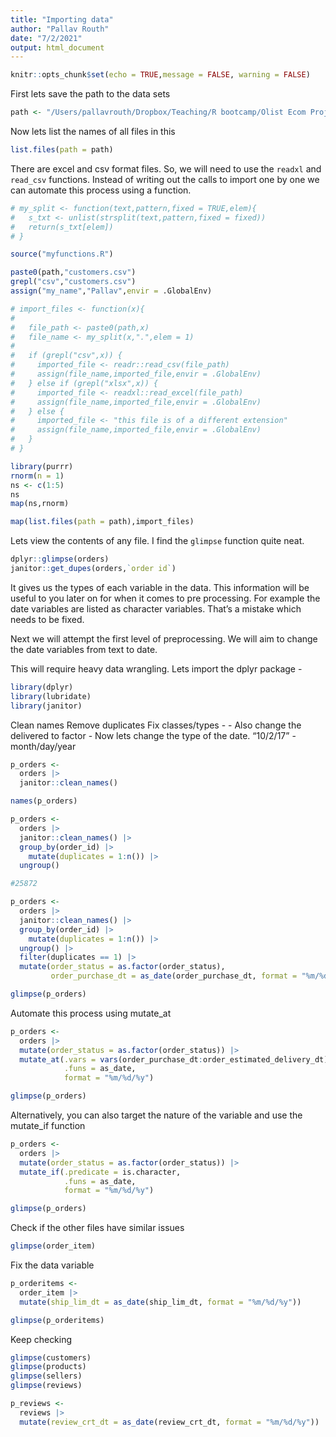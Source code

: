 ```yaml
---
title: "Importing data"
author: "Pallav Routh"
date: "7/2/2021"
output: html_document
---
```


```r
knitr::opts_chunk$set(echo = TRUE,message = FALSE, warning = FALSE)
```

First lets save the path to the data sets

```r
path <- "/Users/pallavrouth/Dropbox/Teaching/R bootcamp/Olist Ecom Proj/"
```

Now lets list the names of all files in this

```r
list.files(path = path)
```

There are excel and csv format files. So, we will need to use the `readxl` and `read_csv` functions. Instead of writing out the calls to import one by one we can automate this process using a function.

```r
# my_split <- function(text,pattern,fixed = TRUE,elem){
#   s_txt <- unlist(strsplit(text,pattern,fixed = fixed))
#   return(s_txt[elem])
# }

source("myfunctions.R")

paste0(path,"customers.csv")
grepl("csv","customers.csv")
assign("my_name","Pallav",envir = .GlobalEnv)

# import_files <- function(x){
#   
#   file_path <- paste0(path,x)
#   file_name <- my_split(x,".",elem = 1)
#   
#   if (grepl("csv",x)) {
#     imported_file <- readr::read_csv(file_path)
#     assign(file_name,imported_file,envir = .GlobalEnv)
#   } else if (grepl("xlsx",x)) {
#     imported_file <- readxl::read_excel(file_path)
#     assign(file_name,imported_file,envir = .GlobalEnv)
#   } else {
#     imported_file <- "this file is of a different extension"
#     assign(file_name,imported_file,envir = .GlobalEnv)
#   }
# }

library(purrr)
rnorm(n = 1)
ns <- c(1:5)
ns
map(ns,rnorm)

map(list.files(path = path),import_files)
```

Lets view the contents of any file. I find the `glimpse` function quite neat.

```r
dplyr::glimpse(orders)
janitor::get_dupes(orders,`order id`)
```

It gives us the types of each variable in the data. This information will be useful to you later on for when it comes to pre processing. For example the date variables are listed as character variables. That's a mistake which needs to be fixed. 

Next we will attempt the first level of preprocessing. We will aim to change the date variables from text to date. 

This will require heavy data wrangling. Lets import the dplyr package -

```r
library(dplyr)
library(lubridate)
library(janitor)
```

Clean names
Remove duplicates
Fix classes/types -
- Also change the delivered to factor
- Now lets change the type of the date. "10/2/17" - month/day/year

```r
p_orders <-
  orders |> 
  janitor::clean_names()

names(p_orders)

p_orders <-
  orders |> 
  janitor::clean_names() |> 
  group_by(order_id) |> 
    mutate(duplicates = 1:n()) |> 
  ungroup() 

#25872

p_orders <-
  orders |> 
  janitor::clean_names() |> 
  group_by(order_id) |> 
    mutate(duplicates = 1:n()) |> 
  ungroup() |> 
  filter(duplicates == 1) |> 
  mutate(order_status = as.factor(order_status),
         order_purchase_dt = as_date(order_purchase_dt, format = "%m/%d/%y"))

glimpse(p_orders)
```

Automate this process using mutate_at

```r
p_orders <-
  orders |> 
  mutate(order_status = as.factor(order_status)) |> 
  mutate_at(.vars = vars(order_purchase_dt:order_estimated_delivery_dt),
            .funs = as_date,
            format = "%m/%d/%y")

glimpse(p_orders)
```

Alternatively, you can also target the nature of the variable and use the mutate_if function

```r
p_orders <-
  orders |> 
  mutate(order_status = as.factor(order_status)) |> 
  mutate_if(.predicate = is.character,
            .funs = as_date,
            format = "%m/%d/%y")

glimpse(p_orders)
```

Check if the other files have similar issues

```r
glimpse(order_item)
```

Fix the data variable

```r
p_orderitems <-
  order_item |> 
  mutate(ship_lim_dt = as_date(ship_lim_dt, format = "%m/%d/%y"))

glimpse(p_orderitems)
```

Keep checking

```r
glimpse(customers)
glimpse(products)
glimpse(sellers)
glimpse(reviews)

p_reviews <-
  reviews |> 
  mutate(review_crt_dt = as_date(review_crt_dt, format = "%m/%d/%y"))
```


